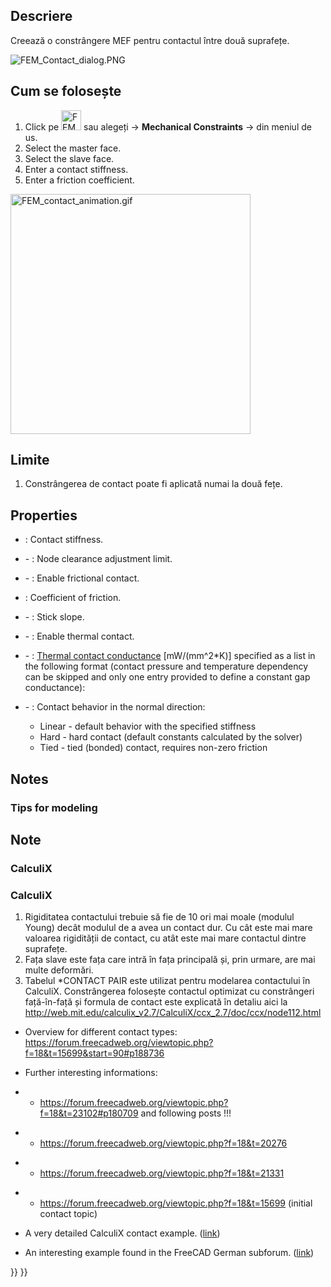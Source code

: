 <languages/>

{{Docnav
|[[FEM_ConstraintDisplacement|Constraint displacement]]
|[[FEM_ConstraintTie|Constraint tie]]
|[[FEM_Workbench|FEM]]
|IconL=FEM_ConstraintDisplacement.svg
|IconR=FEM_ConstraintTie.svg
|IconC=Workbench_FEM.svg
}}

<div class="mw-translate-fuzzy">
{{GuiCommand/ro|Name=FEM ConstraintContact|Name/ro=FEM ConstraintContact|MenuLocation=Model → Mechanical Constraints → Constraint contact||Workbenches=[[FEM_Workbench/ro|FEM]]|Shortcut=|SeeAlso=[[FEM_tutorial/ro|FEM tutorial]]}}
</div>

<span id="Description"></span>
==Descriere==

<div class="mw-translate-fuzzy">
Creează o constrângere MEF pentru contactul între două suprafețe.
</div>

[[File:FEM_Contact_dialog.PNG]]
{{Caption|The FEM contact task panel}}

<span id="Usage"></span>
<div class="mw-translate-fuzzy">
== Cum se folosește ==
</div>

<div class="mw-translate-fuzzy">
#Click pe [[Image:FEM ConstraintContact.png|32px]] sau alegeți {{KEY|Model}} → '''Mechanical Constraints''' → {{KEY|[[Image:FEM ConstraintContact.png|32px]] Constraint contact}}  din meniul de us.
#Select the master face.
#Select the slave face.
#Enter a contact stiffness.
#Enter a friction coefficient.
</div>

[[File:FEM_contact_animation.gif|384px]]
{{Caption|Contact example - rigid cube pressed against and sliding on a deformable block. Without contact definition, those two parts wouldn't "see" each other.}}

<span id="Limitations"></span>
==Limite==

<div class="mw-translate-fuzzy">
#Constrângerea de contact poate fi aplicată numai la două fețe.
</div>

==Properties==

* {{PropertyData|Slope}}: Contact stiffness.
* {{PropertyData|Adjust}} - {{Version|1.0}}: Node clearance adjustment limit.
* {{PropertyData|Friction}} - {{Version|1.0}}: Enable frictional contact.
* {{PropertyData|Friction Coefficient}}: Coefficient of friction.
* {{PropertyData|Stick Slope}} - {{Version|1.0}}: Stick slope.
* {{PropertyData|Enable Thermal Contact}} - {{Version|1.1}}: Enable thermal contact.
* {{PropertyData|Thermal Contact Conductance}} - {{Version|1.1}}: [https://en.wikipedia.org/wiki/Thermal_contact_conductance Thermal contact conductance] [mW/(mm^2*K)] specified as a list in the following format (contact pressure and temperature dependency can be skipped and only one entry provided to define a constant gap conductance):

: {{Code|code=
conductance_1, contact_pressure_1, temperature_1
...
}}

* {{PropertyData|Surface Behavior}} - {{Version|1.1}}: Contact behavior in the normal direction:
** Linear - default behavior with the specified stiffness
** Hard - hard contact (default constants calculated by the solver)
** Tied - tied (bonded) contact, requires non-zero friction

==Notes==

=== Tips for modeling ===

<div class="mw-translate-fuzzy">
==Note==
</div>

=== CalculiX ===

<div class="mw-translate-fuzzy">
=== CalculiX ===
#Rigiditatea contactului trebuie să fie de 10 ori mai moale (modulul Young) decât modulul de a avea un contact dur. Cu cât este mai mare valoarea rigidității de contact, cu atât este mai mare contactul dintre suprafețe.
#Fața slave este fața care intră în fața principală și, prin urmare, are mai multe deformări.
#Tabelul *CONTACT PAIR este utilizat pentru modelarea contactului în CalculiX. Constrângerea folosește contactul optimizat cu constrângeri față-în-față și formula de contact este explicată în detaliu aici la http://web.mit.edu/calculix_v2.7/CalculiX/ccx_2.7/doc/ccx/node112.html

* Overview for different contact types: https://forum.freecadweb.org/viewtopic.php?f=18&t=15699&start=90#p188736
 		
* Further interesting informations:
 		
** https://forum.freecadweb.org/viewtopic.php?f=18&t=23102#p180709 and following posts !!!
 	
** https://forum.freecadweb.org/viewtopic.php?f=18&t=20276
 		
** https://forum.freecadweb.org/viewtopic.php?f=18&t=21331
 		
** https://forum.freecadweb.org/viewtopic.php?f=18&t=15699 (initial contact topic)
</div>

* A very detailed CalculiX contact example. ([http://dip28p.web.fc2.com/calculix/netgen2calculix/index.html link])

* An interesting example found in the FreeCAD German subforum. ([https://forum.freecad.org/viewtopic.php?f=13&t=39663&start=10#p337254 link]) 


{{Docnav
|[[FEM_ConstraintDisplacement|Constraint displacement]]
|[[FEM_ConstraintTie|Constraint tie]]
|[[FEM_Workbench|FEM]]
|IconL=FEM_ConstraintDisplacement.svg
|IconR=FEM_ConstraintTie.svg
|IconC=Workbench_FEM.svg
}}

{{FEM Tools navi{{#translation:}}}}
{{Userdocnavi{{#translation:}}}}